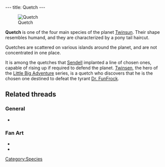 ---
title: Quetch
---

{{twinsunica import}}[[Image:QuetchAnim.gif|right|frame|Quetch]]

'''Quetch''' is one of the four main species of the planet [[Twinsun]]. Their shape resembles humand, and they are characterized by a pony tail haircut.

Quetches are scattered on various islands around the planet, and are not concentrated in one place.

It is among the quetches that [[Sendell]] implanted a line of chosen ones, capable of rising up if required to defend the planet. [[Twinsen]], the hero of the [[Little Big Adventure]] series, is a quetch who discovers that he is the chosen one destined to defeat the tyrant [[Dr. FunFrock]].

==Related threads==
===General===
* {{thread|id=4303|title=Which race do you consider closest to humans?}}

===Fan Art===
* {{thread|id=11142|title=Homesen}}
* {{thread|id=4757|title=My x-mas art}}

[[Category:Quetches| ]]
[[Category:Quetch characters| ]]
[[Category:Quetch enemies| ]]
[[Category:Species]]